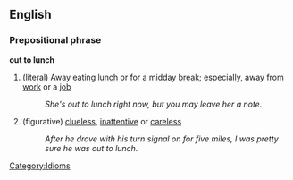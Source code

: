 ==English==

===Prepositional phrase===
'''out to lunch'''
#(literal) Away eating [[lunch]] or for a midday [[break]]; especially, away from [[work]] or a [[job]]
#:''She's out to lunch right now, but you may leave her a note.''
#(figurative) [[clueless]], [[inattentive]] or [[careless]]
#:''After he drove with his turn signal on for five miles, I was pretty sure he was out to lunch.''

[[Category:Idioms]]
